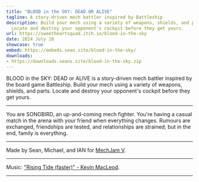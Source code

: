 ```yaml
---
title: "BLOOD in the SKY: DEAD OR ALIVE"
tagline: A story-driven mech battler inspired by Battleship
description: Build your mech using a variety of weapons, shields, and parts.
  Locate and destroy your opponent's cockpit before they get yours.
url: https://sweetheartsquad.itch.io/blood-in-the-sky
date: 2024 July 18
showcase: true
embed: https://embeds.sean.site/blood-in-the-sky/
downloads:
- https://downloads.seans.site/blood-in-the-sky.zip
---
```


BLOOD in the SKY: DEAD or ALIVE is a story-driven mech battler inspired by the board game Battleship. Build your mech using a variety of weapons, shields, and parts. Locate and destroy your opponent's cockpit before they get yours.

---

You are SONGBIRD, an up-and-coming mech fighter. You're having a casual match in the arena with your friend when everything changes. Rumours are exchanged, friendships are tested, and relationships are strained; but in the end, family is everything.

---

Made by Sean, Michael, and IAN for [MechJam V](https://itch.io/jam/mechjam5).

---

Music: ["Rising Tide (faster)" - Kevin MacLeod](https://music.apple.com/us/album/rising-tide-faster/1467575743?i=1467575746).

---
